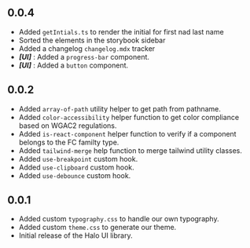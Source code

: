 
<Meta title='Changelog' />

## 0.0.4

- Added `getIntials.ts` to render the initial for first nad last name
- Sorted the elements in the storybook sidebar
- Added a changelog `changelog.mdx` tracker
- _<b>[UI]</b>_ : Added a `progress-bar` component.
- _<b>[UI]</b>_ : Added a `button` component.

## 0.0.2

- Added `array-of-path` utility helper to get path from pathname.
- Added `color-accessibility` helper function to get color compliance based on WGAC2 regulations.
- Added `is-react-component` helper function to verify if a component belongs to the FC familty type.
- Added `tailwind-merge` help function to merge tailwind utility classes.
- Added `use-breakpoint` custom hook.
- Added `use-clipboard` custom hook.
- Added `use-debounce` custom hook.

## 0.0.1

- Added custom `typography.css` to handle our own typography.
- Added custom `theme.css` to generate our theme.
- Initial release of the Halo UI library.
